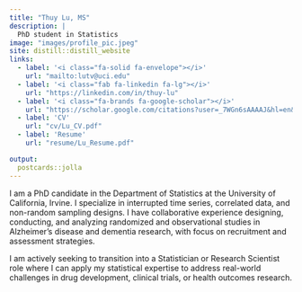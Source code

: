 ```yaml
---
title: "Thuy Lu, MS"
description: |
  PhD student in Statistics
image: "images/profile_pic.jpeg"
site: distill::distill_website
links:
  - label: '<i class="fa-solid fa-envelope"></i>'
    url: "mailto:lutv@uci.edu"
  - label: '<i class="fab fa-linkedin fa-lg"></i>'
    url: "https://linkedin.com/in/thuy-lu"
  - label: '<i class="fa-brands fa-google-scholar"></i>'
    url: "https://scholar.google.com/citations?user=_7WGn6sAAAAJ&hl=en&oi=sra"
  - label: 'CV'
    url: "cv/Lu_CV.pdf"
  - label: 'Resume'
    url: "resume/Lu_Resume.pdf"

output:
  postcards::jolla
---
```


I am a PhD candidate in the Department of Statistics at the University of California, Irvine. I specialize in interrupted time series, correlated data, and non-random sampling designs. I have collaborative experience designing, conducting, and analyzing randomized and observational studies in Alzheimer's disease and dementia research, with focus on recruitment and assessment strategies.

I am actively seeking to transition into a Statistician or Research Scientist role where I can apply my statistical expertise to address real-world challenges in drug development, clinical trials, or health outcomes research.
